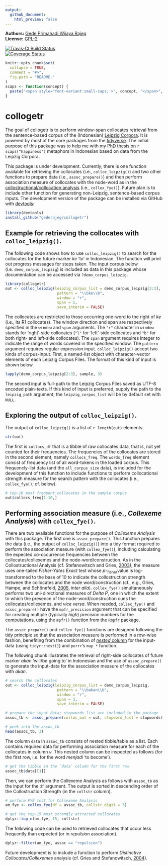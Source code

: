 ```yaml
---
output:
  github_document:
    html_preview: false
---
```


<!-- README.md is generated from README.Rmd. Please edit that file -->

**Authors:** [Gede Primahadi Wijaya Rajeg](https://figshare.com/authors/Gede_Primahadi_Wijaya_Rajeg/1234749)<br/>
**License:** [GPL-2](https://www.gnu.org/licenses/old-licenses/gpl-2.0.en.html)<br/>

[![Travis-CI Build Status](https://travis-ci.org/gederajeg/collogetr.svg?branch=master)](https://travis-ci.org/gederajeg/collogetr)<br/>
[![Coverage Status](https://img.shields.io/codecov/c/github/gederajeg/collogetr/master.svg)](https://codecov.io/github/gederajeg/collogetr?branch=master)


```r
knitr::opts_chunk$set(
  collapse = TRUE,
  comment = "#>",
  fig.path = "README-"
)
scaps <- function(concept) {
  paste("<span style='font-variant:small-caps;'>", concept, "</span>", sep="")
}
```

# collogetr

The goal of collogetr is to perform window-span collocates retrieval from the sentence-based corpus of the (Indonesian) [Leipzig Corpora](http://wortschatz.uni-leipzig.de/en/download). It is powered by most of the core packages from the [tidyverse](https://www.tidyverse.org). The initial purpose of this package was to help me with my [PhD thesis](http://rpubs.com/primahadi/ca_3d_metaphor_happiness_synonyms_Indonesian) on `r scaps("happiness")` metaphors in Indonesian based on data from the Leipzig Corpora.

This package is under development. Currently, there is one function available for retrieving the collocates (i.e., `colloc_leipzig()`) and two other functions to prepare data (i.e., `assoc_prepare()`) and then perform association measure of collocates with the node-word as in the [collostructional/collocation analysis](http://www.linguistics.ucsb.edu/faculty/stgries/teaching/groningen/index.html) (i.e., `collex_fye()`). Future plan is to include other function for generating non-Leipzig, sentence-based corpus inputs. The development version of the package can be installed via GitHub with [devtools](https://github.com/hadley/devtools):

```r
library(devtools)
install_github("gederajeg/collogetr")
```


## Example for retrieving the collocates with `colloc_leipzig()`.

The following code shows how to use `colloc_leipzig()` to search for the collocates for the future marker *ke* 'to' in Indonesian. The function will print out progress messages for steps taken. The input corpus below (i.e. `demo_corpus_leipzig`) is included as data in this package whose documentation can be accessed via `?demo_corpus_leipzig`.

```r
library(collogetr)
out <- colloc_leipzig(leipzig_corpus_list = demo_corpus_leipzig[2:3],
                       pattern = "\\bke\\b",
                       window = "r",
                       span = 1,
                       save_interim = FALSE)
```

The collocates are restricted to those occurring one-word to the right of *ke* (i.e., its R1 collocates). The window direction and span are respectively specified in the `window` and `span` arguments. The `"r"` character in `window` stands for 'right'-side collocates (`"l"` for 'left'-side collocates and `"b"` for both right- and left-side collocates). The `span` argument requires integer to indicate the range of words covered in the specified window. The `pattern` argument requires regular expression input. `colloc_leipzig()` accept two kinds of corpus-input. First, a named-list object with character-vector elements of each Leipzig Corpus Files. The format of this kind of input is shown below.

```r
lapply(demo_corpus_leipzig[2:3], sample, 3)
```

The second input is full-path to the Leipzig Corpus Files saved as UTF-8 encoded plain-texts. If this kind of input is preferred, supply the path to the `leipzig_path` argument; the `leipzig_corpus_list` will be by default set with `NULL`.

## Exploring the output of `colloc_leipzig()`.

The output of `colloc_leipzig()` is a list of `r length(out)` elements.

```r
str(out)
```

The first is `collocs_df` that is a tibble of raw collocates data, that is, not yet counted for their frequencies. The frequencies of the collocates are stored in the second element, namely `collocs_freq`. The `words_freq` element consist of frequency list of all word-tokens in the loaded corpus. This frequencly-list data (and the `all_corpus_size` data), is included for the development of this function to include functions to perform collocational strength measure for the search pattern with the collocates (i.e., `collex_fye()`; cf. below).

```r
# top-10 most frequent collocates in the sample corpus
out$collocs_freq[1:10,]
```

## Performing association measure (i.e., *Collexeme Analysis*) with `collex_fye()`.

There are two available functions for the purpose of *Collexeme Analysis* with this package. The first one is `assoc_prepare()`. This function prepares the data (i.e., the output of `colloc_leipzig()`) into a tidy format required to perform the association measure (with `collex_fye()`), including calculating the expected co-occurrence frequencies between the collocates/collexemes and the node-word/construction. As in the Collostructional Analysis (cf. Stefanowitsch and Gries, [2003](http://www.linguistics.ucsb.edu/faculty/stgries/research/2003_AS-STG_Collostructions_IJCL.pdf)), the measure uses one-tailed *Fisher-Yates Exact* test whose *p*-~fisher~value is log-transformed to the base of 10 to indicate the collostruction strength between the collocates and the node word/construction (cf., e.g., Gries, Hampe, and Schönefeld, [2005](http://www.linguistics.ucsb.edu/faculty/stgries/research/2005_STG-BH-DS_CollStr-vs-Freq_CogLing.pdf), *inter alia*). `collex_fye()` simultaneously performs two uni-directional measures of *Delta P*, one in which the extent to which the presence of the node-word/construction cues the collocates/collexemes, and *vice versa*. When needed, `collex_fye()` and `assoc_prepare()` have the `mpfr_precision` argument that can be specified for creating multiple (typically *high*) precision numbers for the computations, using the `mpfr()` function from the [`Rmpfr`](https://cran.r-project.org/web/packages/Rmpfr/index.html) package. 

The `assoc_prepare()` and `collex_fye()` functions are designed following the tidy principle so that the association measure is performed in a row-wise fashion, benefiting from the combination of [*nested* column](http://r4ds.had.co.nz/many-models.html#list-columns-1) for the input-data (using `tidyr::nest()`) and `purrr`'s `map_*` function.

The following chunk illustrates the retrieval of right-side collocates of future marker *akan* 'will/be going to' in Indonesian and the use of `assoc_prepare()` to generate the input-data for the association measure of the collocates with *akan*.

```r
# search the collocates
out <- colloc_leipzig(leipzig_corpus_list = demo_corpus_leipzig,
                       pattern = "\\bakan\\b",
                       window = "r",
                       span = 3,
                       save_interim = FALSE)

# prepare the input data; stopwords list are included in the package
assoc_tb <- assoc_prepare(colloc_out = out, stopword_list = stopwords)

# peek into the assoc_tb
head(assoc_tb, 3)
```

The column `data` in `assoc_tb` consists of nested tibble/table as a list. Each contains required data for performing association measure for each of the collocates in column `w`. This nested column can be inspected as follows (for the first row, i.e. for the word *menjadi* 'to become').

```r
# get the tibble in the `data` column for the first row
assoc_tb$data[[1]]
```

Then, we can perform the Collexeme Analysis as follows with `assoc_tb` as the input for the `df` argument. The output is sorted in descending order of the Collostruction Strength (in the `collstr` column).

```r
# perform FYE test for Collexeme Analysis
am_fye <- collex_fye(df = assoc_tb, collstr_digit = 3)

# get the top-15 most strongly attracted collocates
dplyr::top_n(am_fye, 15, collstr)
```

The following code can be used to retrieved collocates that occur less frequently than expected (or in *repulsion* association).

```r
dplyr::filter(am_fye, assoc == "repulsion")
```

Future development is to include a function to perform *Distinctive Collocates/Collexemes* analysis (cf. Gries and Stefanowitsch, [2004](http://www.linguistics.ucsb.edu/faculty/stgries/research/2004_STG-AS_ExtendingCollostructions_IJCL.pdf)).
